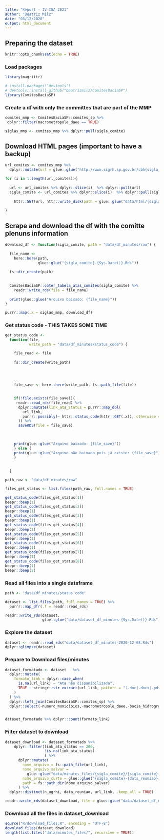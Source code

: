 ```yaml
---
title: "Report - IV ISA 2021"
author: "Beatriz Milz"
date: "08/12/2020"
output: html_document
---
```

## Preparing the dataset

```r
knitr::opts_chunk$set(echo = TRUE)
```

###  Load packages

```r
library(magrittr)
```

```r
# install.packages("devtools")
# devtools::install_github("beatrizmilz/ComitesBaciaSP")
library(ComitesBaciaSP)
```

### Create a df with only the committes that are part of the MMP

```r
comites_mmp <- ComitesBaciaSP::comites_sp %>% 
 dplyr::filter(macrometropole_daee == TRUE) 

siglas_mmp <- comites_mmp %>% dplyr::pull(sigla_comite)
```

## Download HTML pages (important to have a backup)


```r
url_comites <- comites_mmp %>% 
  dplyr::mutate(url = glue::glue("http://www.sigrh.sp.gov.br/cbh{sigla_comite}/atas"))

for (i in 1:length(url_comites)){
  
  url <- url_comites %>% dplyr::slice(i)  %>% dplyr::pull(url) 
  sigla_comite <- url_comites %>% dplyr::slice(i)  %>% dplyr::pull(sigla_comite) 
  
    httr::GET(url, httr::write_disk(path = glue::glue("data/html/{sigla_comite}-{Sys.Date()}.html")))
  
}

```



## Scrape and download the df with the comitte plenuns information

```r
download_df <- function(sigla_comite, path = "data/df_minutes/raw") {
  
  file_name <-
    here::here(path,
               glue::glue("{sigla_comite}-{Sys.Date()}.Rds"))
  
  fs::dir_create(path)
  
  
  ComitesBaciaSP::obter_tabela_atas_comites(sigla_comite) %>%
    readr::write_rds(file = file_name)
  
  print(glue::glue("Arquivo baixado: {file_name}"))
}

purrr::map(.x = siglas_mmp, download_df)

```

### Get status code - THIS TAKES SOME TIME

```r
get_status_code <-
  function(file,
           write_path = "data/df_minutes/status_code") {

    file_read <- file
    
    fs::dir_create(write_path)
    
    

    
    file_save <- here::here(write_path, fs::path_file(file))
    

    if(!file.exists(file_save)){
     readr::read_rds(file_read) %>%
      dplyr::mutate(link_ata_status = purrr::map_dbl(
        url_link,
        purrr::possibly(~ httr::status_code(httr::GET(.x)), otherwise = NA)
      )) %>%
      saveRDS(file = file_save)
 
    
    
    print(glue::glue("Arquivo baixado: {file_save}")) 
    } else {
    print(glue::glue("Arquivo não baixado pois já existe: {file_save}"))   
    }
    
    
  }


```



```r
path_raw <- "data/df_minutes/raw"

files_get_status <- list.files(path_raw, full.names = TRUE)

get_status_code(files_get_status[1])
beepr::beep(1)
get_status_code(files_get_status[2])
beepr::beep(1)
get_status_code(files_get_status[3])
beepr::beep(1)
get_status_code(files_get_status[4])
beepr::beep(1)
get_status_code(files_get_status[5])
beepr::beep(1)
get_status_code(files_get_status[6])
beepr::beep(1)
get_status_code(files_get_status[7])
beepr::beep(1)
get_status_code(files_get_status[8])
beepr::beep(1)
beepr::beep(2)

```



### Read all files into a single dataframe

```r
path <- "data/df_minutes/status_code"

dataset <- list.files(path, full.names = TRUE) %>%
  purrr::map_dfr(.f = readr::read_rds)

readr::write_rds(dataset,
                 glue::glue("data/dataset_df_minutes-{Sys.Date()}.Rds"))
```

### Explore the dataset

```r
dataset <- readr::read_rds("data/dataset_df_minutes-2020-12-08.Rds")
dplyr::glimpse(dataset)
```

### Prepare to Download files/minutes


```r
dataset_formatado <- dataset   %>%
  dplyr::mutate(
    formato_link = dplyr::case_when(
      is.na(url_link) ~ "Ata não disponibilizada",
      TRUE ~ stringr::str_extract(url_link, pattern = "(.doc|.docx|.pdf|.html|.htm|.jpg|.pd)$|drive.google")
    )
  ) %>%
  dplyr::left_join(ComitesBaciaSP::comites_sp) %>%
  dplyr::select(-numero_municipios,-macrometropole_daee,-bacia_hidrografica)


dataset_formatado %>% dplyr::count(formato_link)

```

### Filter dataset to download
```r
dataset_download <- dataset_formatado %>%
    dplyr::filter(link_ata_status == 200,
                  !is.na(link_ata_status)
                  ) %>%
      dplyr::mutate(
        nome_arquivo = fs::path_file(url_link),
        nome_arquivo_salvar =
          glue::glue("data/minutes_files/{sigla_comite}/{sigla_comite}-{data_reuniao}-{numero_link}-{nome_arquivo}"),
        nome_arquivo_curto = glue::glue("{sigla_comite}-{data_reuniao}-{numero_link}-{nome_arquivo}"),
        path = fs::path_dir(nome_arquivo_salvar)
      ) %>% 
  dplyr::distinct(n_ugrhi, data_reuniao, url_link, .keep_all = TRUE)

readr::write_rds(dataset_download, file = glue::glue("data/dataset_df_minutes_download_{Sys.Date()}.Rds"))
```



### Download all the files in dataset_download

```r
source("R/download_files.R", encoding = "UTF-8")
download_files(dataset_download)
length(list.files("data/minutes_files/", recursive = TRUE))
```
